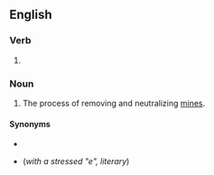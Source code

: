 ==English==

===Verb===
{{head|en|present participle}}

# {{present participle of|demine|lang=en|nocat=1}}

===Noun===
{{en-noun|-}}

# The process of removing and neutralizing [[mines]].

====Synonyms====
* {{l|en|unmining}}
* {{l|en|aponarkothetisis}} (''with a stressed "e", literary'')